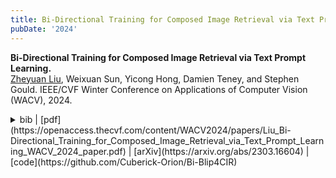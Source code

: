 ```yaml
---
title: Bi-Directional Training for Composed Image Retrieval via Text Prompt Learning
pubDate: '2024'
---
```


<div class="research_h1">

__Bi-Directional Training for Composed Image Retrieval via Text Prompt Learning.__<br />
<span class="inline text-transition text-gray-500">[Zheyuan Liu](#), Weixuan Sun, Yicong Hong, Damien Teney, and Stephen Gould.
IEEE/CVF Winter Conference on Applications of Computer Vision (WACV), 2024.</span> 

<details>
<summary>
<span class='inline text-transition text-gray-500'> bib |  [pdf](https://openaccess.thecvf.com/content/WACV2024/papers/Liu_Bi-Directional_Training_for_Composed_Image_Retrieval_via_Text_Prompt_Learning_WACV_2024_paper.pdf) | [arXiv](https://arxiv.org/abs/2303.16604) | [code](https://github.com/Cuberick-Orion/Bi-Blip4CIR) </span> 
</summary>
<p>
  ```bibtex
    @InProceedings{Liu_2024_WACV,
      author={Liu, Zheyuan and Sun, Weixuan and Hong, Yicong and Teney, Damien and Gould, Stephen},
      title={Bi-Directional Training for Composed Image Retrieval via Text Prompt Learning},
      booktitle={Proceedings of the IEEE/CVF Winter Conference on Applications of Computer Vision (WACV)},
      month={January},
      year={2024},
      pages={5753-5762}
    }
  ```
</p>
</details>
</div>